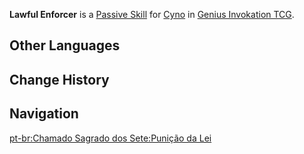 {{About|the Character Card Skill for [[Genius Invokation TCG]]|the Playable Character Constellation|Precept: Lawful Enforcer}}
{{Genius Invokation TCG Skill Infobox
|image      = Lawful Enforcer Character Card Skill.png
|type       = Passive Skill
|character  = Cyno
|element    = Electro
|matching   = 
|unaligned  = 
|energy     = 
|effect     = (Passive) When the battle begins, this character gains '''Pactsworn Pathclearer'''.<br><br>{{Icon/TCG|Pactsworn Pathclearer}} '''Pactsworn Pathclearer'''<br>'''End Phase:''' Gain 1 level of Indwelling.  If Indwelling Level is at least 8, decrease the Indwelling level by 6.<br>'''Indwelling grants the following effects based on its level:'''<br>If equal to or greater than 2: Physical DMG dealt is converted to {{Color|Electro DMG}};<br>If equal or greater than 4: DMG dealt +2
|order      = 4
}}
'''Lawful Enforcer''' is a [[Character Card Passive Skill|Passive Skill]] for [[Cyno (Character Card)|Cyno]] in [[Genius Invokation TCG]].

==Other Languages==
{{Other Languages
|en      = Lawful Enforcer
|zhs     = 行度誓惩
|zhs_rm  = Xíngdù Shìchéng
|zht     = 行度誓懲
|zht_rm  = Xíngdù Shìchéng
|zh_tl   = 
|ja      = 行度誓戒
|ja_rm   = Gyoudo Seikai{{Assumed}}
|ja_tl   = Revolving Enforcement
|ko      = 징벌 집행
|ko_rm   = Jingbeol Jipaeng
|ko_tl   = Punishment Execution
|es      = Castigo de la ley
|es_tl   = Punishment of the Law
|fr      = Exécution légale
|fr_tl   = Legal Execution
|ru      = Исполнение наказания
|ru_tl   = Execution of Punishment
|th      = Lawful Enforcer
|vi      = Hành Độ Thệ Trừng
|vi_tl   = 
|de      = Gesetzestreuer Vollstrecker
|de_tl   = Lawful Enforcer
|id      = Lawful Enforcer
|pt      = Punição da Lei
|pt_tl   = 
|tr      = Adil İnfazcı
|tr_tl   = 
|it      = Tutore della legge
|it_tl   = Tutor of Law
}}

==Change History==
{{Change History|3.3}}

==Navigation==
{{Genius Invokation TCG Skill Navbox|Cyno}}
[[pt-br:Chamado Sagrado dos Sete:Punição da Lei]]